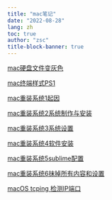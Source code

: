```yaml
---
title: "mac笔记"
date: "2022-08-28"
lang: zh
toc: true
author: "zsc"
title-block-banner: true
---
```


[mac硬盘文件变灰色](./posts/macnote/mac硬盘文件变灰色.md)

[mac终端样式PS1](./posts/macnote/mac终端样式PS1.md)

[mac重装系统1起因](./posts/macnote/mac重装系统1起因.md)

[mac重装系统2系统制作与安装](./posts/macnote/mac重装系统2系统制作与安装.md)

[mac重装系统3系统设置](./posts/macnote/mac重装系统3系统设置.md)

[mac重装系统4软件安装](./posts/macnote/mac重装系统4软件安装.md)

[mac重装系统5sublime配置](./posts/macnote/mac重装系统5sublime配置.md)

[mac重装系统6抹掉所有内容和设置](./posts/macnote/mac重装系统6重置系统.md)

[macOS tcping 检测IP端口](./posts/macnote/tcping检测IP端口.md)

